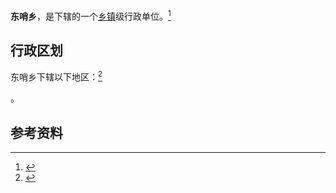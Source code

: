 {{中国乡级行政区|21/13/24/205/000}}

'''东哨乡'''，是{{PRC admin/fullname|21/13/24/205/000|3}}下辖的一个[[乡镇|乡镇]]级行政单位。<ref>{{PRC admin/ref sgc|{{PRC admin/parent|21/13/24/205/000}}}}</ref>

== 行政区划 ==

东哨乡下辖以下地区：<ref>{{PRC admin/ref sgc|21/13/24/205/000}}</ref>

{{PRC admin/children|21/13/24/205/000}}。

== 参考资料 ==

{{reflist}}

{{行政区划小作品}}
{{PRC admin/navcat|21/13/24/205/000}}